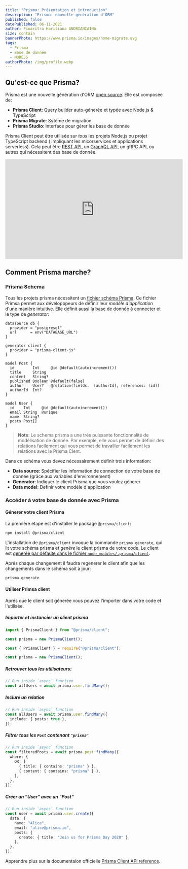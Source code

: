 ```yaml
---
title: "Prisma: Présentation et introduction"
description: "Prisma: nouvelle génération d'ORM"
published: false
datePublished: 06-11-2021
author: Finaritra Haritiana ANDRIANIAINA
size: contain
bannerPhoto: https://www.prisma.io/images/home-migrate.svg
tags:
  - Prisma
  - Base de donnée
  - NODEJS
authorPhoto: /img/profile.webp
---
```


## Qu'est-ce que Prisma?

Prisma est une nouvelle génération d'ORM [open source](https://github.com/prisma/prisma). Elle est composée de:

- **Prisma Client**: Query builder auto-génerée et typée avec Node.js & TypeScript
- **Prisma Migrate**: Sytéme de migration
- **Prisma Studio**: Interface pour gérer les base de donnée

Prisma Client peut être utilisée sur _tous_ les projets Node.js ou projet TypeScript backend ( impliquant les micorservices et applications serverless). Cela peut être [REST API](), un [GraphQL API](), un gRPC API, ou autres qui nécessitent des base de donnée.

<Center>
  <iframe
    width="560"
    height="315"
    src="https://www.youtube.com/embed/EEDGwLB55bI"
    title="YouTube video player"
    frameborder="0"
    allow="accelerometer; autoplay; clipboard-write; encrypted-media; gyroscope; picture-in-picture"
    allowfullscreen
  ></iframe>
</Center>

## Comment Prisma marche?

### Prisma Schema

Tous les projets prisma nécessitent un [fichier schéma Prisma](). Ce fichier Primsa permet aux développpeurs de définir leur _modèle d'application_ d'une manière intuitive. Elle définit aussi la base de donnée à connecter et le type de _generator_:

```prisma
datasource db {
  provider = "postgresql"
  url      = env("DATABASE_URL")
}

generator client {
  provider = "prisma-client-js"
}

model Post {
  id        Int     @id @default(autoincrement())
  title     String
  content   String?
  published Boolean @default(false)
  author    User?   @relation(fields:  [authorId], references: [id])
  authorId  Int?
}

model User {
  id    Int     @id @default(autoincrement())
  email String  @unique
  name  String?
  posts Post[]
}
```

> **Note**: Le schema prisma a une très puissante fonctionnalité de modélisation de donnée. Par exemple, elle vous permet de définir des relations facilement qui vous permet de travailler facilement les relations avec le Prisma Clent.

Dans ce schéma vous devez nécessairement définir trois information:

- **Data source**: Spécifier les information de connection de votre base de donnée (grâce aux variables d'environnement)
- **Generator**: Indiquer le client Prisma que vous voulez génerer
- **Data model**: Definir votre modéle d'application

### Accéder à votre base de donnée avec Prisma

#### Génerer votre client Prisma

La première étape est d'installer le package `@prisma/client`:

```bash
npm install @prisma/client
```

L'installation de `@prisma/client` invoque la commande `prisma generate`, qui lit votre schéma prisma et _genère_ le client prisma de votre code. Le client est [generée par défaute dans le fichier `node_modules/.prisma/client`]().

Aprés chaque changement il faudra regenerer le client afin que les changements dans le schéma soit à jour:

```bash
prisma generate
```

#### Utiliser Primsa client

Aprés que le client soit génerée vous pouvez l'importer dans votre code et l'utilisée.

##### Importer et instancier un client prisma

```ts
import { PrismaClient } from "@prisma/client";

const prisma = new PrismaClient();
```

```js
const { PrismaClient } = require("@prisma/client");

const prisma = new PrismaClient();
```

##### Retrouver tous les utilisateurs:

```ts
// Run inside `async` function
const allUsers = await prisma.user.findMany();
```

##### Inclure un relation

```ts
// Run inside `async` function
const allUsers = await prisma.user.findMany({
  include: { posts: true },
});
```

##### Filtrer tous les `Post` contenant `"prisma"`

```ts
// Run inside `async` function
const filteredPosts = await prisma.post.findMany({
  where: {
    OR: [
      { title: { contains: "prisma" } },
      { content: { contains: "prisma" } },
    ],
  },
});
```

##### Créer un "User" avec un "Post"

```ts
// Run inside `async` function
const user = await prisma.user.create({
  data: {
    name: "Alice",
    email: "alice@prisma.io",
    posts: {
      create: { title: "Join us for Prisma Day 2020" },
    },
  },
});
```

Apprendre plus sur la documentaion officielle [Prisma Client API reference]().
